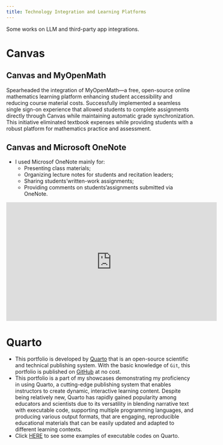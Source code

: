 ```yaml
---
title: Technology Integration and Learning Platforms
---
```

:::{.callout-note}
Some works on LLM and third-party app integrations.
:::

# Canvas

## Canvas and MyOpenMath

<!---Spearheaded the integration of MyOpenMath—a free, open-source online mathematics learning platform developed by the WAMAP Consortium—with Canvas LMS to enhance student accessibility and reduce course material costs. Successfully implemented a seamless single sign-on experience that allowed students to complete assignments directly through Canvas while maintaining automatic grade synchronization. This initiative eliminated textbook expenses while providing students with a robust platform for mathematics practice and assessment. Source: Claude
--->
Spearheaded the integration of MyOpenMath—a free, open-source online mathematics learning platform enhancing student accessibility and reducing course material costs. Successfully implemented a seamless single sign-on experience that allowed students to complete assignments directly through Canvas while maintaining automatic grade synchronization. This initiative eliminated textbook expenses while providing students with a robust platform for mathematics practice and assessment.


## Canvas and Microsoft OneNote

- I used Microsof OneNote mainly for:
    - Presenting class materials; 
    - Organizing lecture notes for students and recitation leaders;
    - Sharing students'written-work assignments;
    - Providing comments on students'assignments submitted via OneNote.

<iframe width="560" height="315" src="https://www.youtube.com/embed/V_PZ7mePzRo?si=4LqHvzXDASFRIkxj" title="YouTube video player" frameborder="0" allow="accelerometer; autoplay; clipboard-write; encrypted-media; gyroscope; picture-in-picture; web-share" referrerpolicy="strict-origin-when-cross-origin" allowfullscreen></iframe>



# Quarto

- This portfolio is developed by [Quarto](https://quarto.org/) that is an open-source scientific and technical publishing system. With the basic knowledge of `Git`, this portfolio is published on [GitHub](https://github.com/skills/introduction-to-github) at no cost.
- This portfolio is a part of my showcases demonstrating my proficiency in using Quarto, a cutting-edge publishing system that enables instructors to create dynamic, interactive learning content. Despite being relatively new, Quarto has rapidly gained popularity among educators and scientists due to its versatility in blending narrative text with executable code, supporting multiple programming languages, and producing various output formats, that are engaging, reproducible educational materials that can be easily updated and adapted to different learning contexts.
- Click [HERE](../post-with-code/codingSamples.qmd) to see some examples of executable codes on Quarto.

<!---Citations:
[1] https://www.youtube.com/watch?v=xtSFXtDf4cM
[2] https://tilburgsciencehub.com/topics/collaborate-share/share-your-work/content-creation/quarto-use/
[3] https://quarto.org
[4] https://www.getusefulstuff.com/post/instructional-design-portfolios-how-to-showcase-work-that-matters
--->





